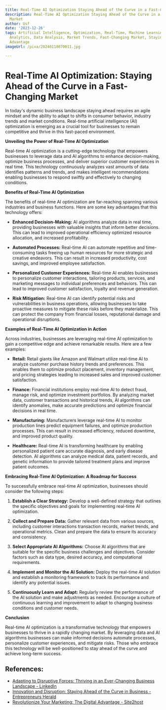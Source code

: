```yaml
---
title: Real-Time AI Optimization Staying Ahead of the Curve in a Fast-Changing Market
description: Real-Time AI Optimization Staying Ahead of the Curve in a Fast-Changing
  Market
author: Usf
date: '2023-12-26'
tags: Artificial Intelligence, Optimization, Real-Time, Machine Learning, Predictive
  Analytics, Data Analysis, Market Trends, Fast-Changing Market, Staying Ahead, Competitive
  Advantage
imageUrl: /pixa/20240118070011.jpg

---
```

#  Real-Time AI Optimization: Staying Ahead of the Curve in a Fast-Changing Market

In today's dynamic business  landscape staying ahead requires an agile  mindset and the ability to adapt to shifts in consumer  behavior, industry trends  and  market  conditions. Real-time artificial intelligence (AI) optimization is emerging as a crucial tool for businesses to remain competitive and thrive in this fast-paced environment.

**Unveiling the Power of Real-Time AI Optimization**

Real-time AI  optimization is  a cutting-edge technology that empowers businesses to leverage data and AI algorithms to enhance decision-making, optimize business processes, and deliver superior customer experiences in real time. This technology continuously analyzes vast amounts of data identifies patterns and trends, and makes intelligent recommendations enabling businesses to respond swiftly and effectively to changing conditions.

**Benefits of Real-Time AI Optimization**

The benefits of  real-time AI  optimization are far-reaching spanning various industries and business  functions. Here are some key advantages that this technology offers:

- **Enhanced Decision-Making:** AI  algorithms analyze data  in real time, providing businesses with valuable insights that  inform better decisions. This can lead to improved operational efficiency optimized resource allocation, and increased profitability.

- **Automated Processes:** Real-time AI can automate repetitive and time-consuming tasks freeing up human resources for more strategic  and creative endeavors. This can  result in increased  productivity, cost savings, and improved employee satisfaction.

- **Personalized Customer Experiences:** Real-time AI enables businesses to personalize customer interactions, tailoring products, services, and marketing messages  to individual preferences and behaviors. This can lead to  improved customer satisfaction, loyalty  and revenue generation.

- **Risk Mitigation:** Real-time AI can identify potential risks and vulnerabilities in  business operations, allowing  businesses to take proactive measures to  mitigate these risks before they materialize.  This can protect  the company  from financial losses, reputational  damage and  operational disruptions.

**Examples of Real-Time AI Optimization in Action**

Across  industries,  businesses are leveraging real-time AI optimization to gain  a competitive edge and achieve  remarkable  results. Here are  a few examples:

- **Retail:** Retail giants like Amazon and Walmart  utilize  real-time AI to analyze customer purchase history trends and preferences. This  enables them to optimize product placement, inventory management, and pricing strategies leading to increased sales  and improved customer satisfaction.

- **Finance:** Financial institutions employ real-time AI to detect fraud, manage risk, and optimize investment  portfolios. By analyzing market data,  customer transactions and historical trends, AI algorithms can identify  anomalies, make accurate predictions and optimize financial decisions in real time.

- **Manufacturing:** Manufacturers leverage real-time AI to monitor production lines  predict equipment failures, and optimize production processes. This can result in increased efficiency, reduced  downtime, and improved product quality.

- **Healthcare:** Real-time AI is transforming healthcare by enabling personalized patient care accurate diagnosis, and early disease detection. AI  algorithms can analyze medical data, patient records, and genetic information to provide tailored treatment plans and improve  patient outcomes.

**Embracing Real-Time  AI Optimization: A Roadmap for Success**

To successfully embrace real-time AI optimization, businesses should consider the following steps:

1. **Establish a Clear Strategy:** Develop a well-defined strategy that outlines the specific objectives and  goals for implementing real-time AI optimization.

2. **Collect  and  Prepare Data:** Gather relevant data  from various sources, including customer interactions transaction records, market trends,  and operational metrics.  Clean and prepare the data to ensure its accuracy  and consistency.

3. **Select Appropriate AI Algorithms:** Choose AI algorithms that are suitable for the  specific business challenges and objectives. Consider factors such as  data type, desired accuracy, and  computational requirements.

4. **Implement and Monitor the AI Solution:** Deploy the real-time AI solution and  establish a monitoring framework to track its performance and  identify any potential issues.

5. **Continuously  Learn and Adapt:** Regularly review the  performance of the AI solution and make adjustments as needed. Encourage a  culture of continuous learning and improvement to adapt to changing business conditions and customer needs.

**Conclusion**

Real-time AI optimization is a transformative technology that  empowers businesses to  thrive in a rapidly changing market. By  leveraging data and AI algorithms businesses can make informed decisions automate processes, personalize customer experiences, and mitigate risks. Those who embrace this technology will be well-positioned to stay ahead of the curve and achieve long-term success.

## References:
- [Adapting to Disruptive Forces: Thriving in an Ever-Changing Business Landscape - LinkedIn](https://www.linkedin.com/pulse/adapting-disruptive-forces-thriving-ever-changing-business-landscape)
- [Innovation and Disruption: Staying Ahead of the Curve in Business - Entrepreneurs Herald](https://www.entrepreneursherald.com/blog/innovation-and-disruption-staying-ahead-of-the-curve-in-business)
- [Revolutionize Your Marketing: The Digital Advantage - Site2host](https://site2host.com/revolutionize-your-marketing-the-digital-advantage/)
